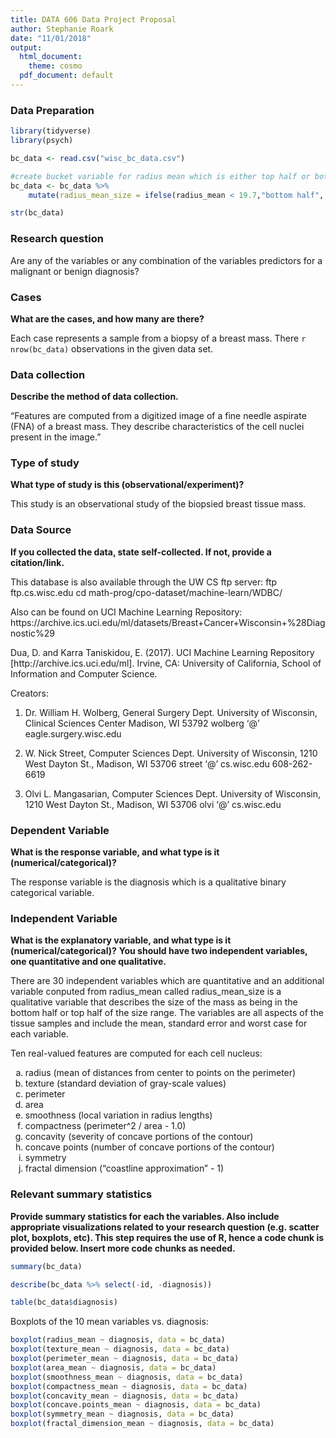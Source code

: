 ```yaml
---
title: DATA 606 Data Project Proposal
author: Stephanie Roark
date: "11/01/2018"
output:
  html_document:
    theme: cosmo
  pdf_document: default
---
```


### Data Preparation

```r
library(tidyverse)
library(psych)

bc_data <- read.csv("wisc_bc_data.csv")

#create bucket variable for radius mean which is either top half or bottom half
bc_data <- bc_data %>% 
    mutate(radius_mean_size = ifelse(radius_mean < 19.7,"bottom half", "top half") )

str(bc_data)
```


### Research question 

Are any of the variables or any combination of the variables predictors for a malignant or benign diagnosis?

### Cases 

**What are the cases, and how many are there?**

Each case represents a sample from a biopsy of a breast mass. There `r nrow(bc_data)` observations in the given data set.

### Data collection 

**Describe the method of data collection.**

"Features are computed from a digitized image of a fine needle aspirate (FNA) of a breast mass. They describe characteristics of the cell nuclei present in the image."

### Type of study 

**What type of study is this (observational/experiment)?**

This study is an observational study of the biopsied breast tissue mass.

### Data Source 

**If you collected the data, state self-collected. If not, provide a citation/link.**

This database is also available through the UW CS ftp server: ftp ftp.cs.wisc.edu cd math-prog/cpo-dataset/machine-learn/WDBC/

Also can be found on UCI Machine Learning Repository: https://archive.ics.uci.edu/ml/datasets/Breast+Cancer+Wisconsin+%28Diagnostic%29

Dua, D. and Karra Taniskidou, E. (2017). UCI Machine Learning Repository [http://archive.ics.uci.edu/ml]. Irvine, CA: University of California, School of Information and Computer Science.

Creators: 

1. Dr. William H. Wolberg, General Surgery Dept. 
University of Wisconsin, Clinical Sciences Center 
Madison, WI 53792 
wolberg '@' eagle.surgery.wisc.edu 

2. W. Nick Street, Computer Sciences Dept. 
University of Wisconsin, 1210 West Dayton St., Madison, WI 53706 
street '@' cs.wisc.edu 608-262-6619 

3. Olvi L. Mangasarian, Computer Sciences Dept. 
University of Wisconsin, 1210 West Dayton St., Madison, WI 53706 
olvi '@' cs.wisc.edu 


### Dependent Variable

**What is the response variable, and what type is it (numerical/categorical)?**

The response variable is the diagnosis which is a qualitative binary categorical variable.

### Independent Variable

**What is the explanatory variable, and what type is it (numerical/categorical)?**
**You should have two independent variables, one quantitative and one qualitative.**

There are 30 independent variables which are quantitative and an additional variable conputed from radius_mean called radius_mean_size is a qualitative variable that describes the size of the mass as being in the bottom half or top half of the size range. The variables are all aspects of the tissue samples and include the mean, standard error and worst case for each variable.

Ten real-valued features are computed for each cell nucleus: 

a) radius (mean of distances from center to points on the perimeter) 
b) texture (standard deviation of gray-scale values) 
c) perimeter 
d) area 
e) smoothness (local variation in radius lengths) 
f) compactness (perimeter^2 / area - 1.0) 
g) concavity (severity of concave portions of the contour) 
h) concave points (number of concave portions of the contour) 
i) symmetry 
j) fractal dimension ("coastline approximation" - 1)

### Relevant summary statistics 

**Provide summary statistics for each the variables. Also include appropriate visualizations related to your research question (e.g. scatter plot, boxplots, etc). This step requires the use of R, hence a code chunk is provided below. Insert more code chunks as needed.**

```r
summary(bc_data)

describe(bc_data %>% select(-id, -diagnosis))

table(bc_data$diagnosis)
```

Boxplots of the 10 mean variables vs. diagnosis:

```r
boxplot(radius_mean ~ diagnosis, data = bc_data)
boxplot(texture_mean ~ diagnosis, data = bc_data)
boxplot(perimeter_mean ~ diagnosis, data = bc_data)
boxplot(area_mean ~ diagnosis, data = bc_data)
boxplot(smoothness_mean ~ diagnosis, data = bc_data)
boxplot(compactness_mean ~ diagnosis, data = bc_data)
boxplot(concavity_mean ~ diagnosis, data = bc_data)
boxplot(concave.points_mean ~ diagnosis, data = bc_data)
boxplot(symmetry_mean ~ diagnosis, data = bc_data)
boxplot(fractal_dimension_mean ~ diagnosis, data = bc_data)
```